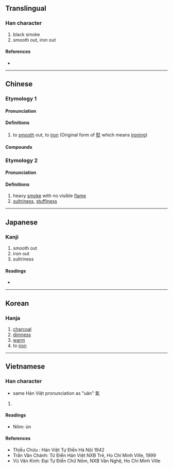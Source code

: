 {{also|煴}}
{{character info/new}}
==Translingual==

===Han character===
{{Han char|rn=86|rad=火|as=10|sn=14|four=96817|canj=FWOT|ids=⿰火𥁕}}

# black smoke
# smooth out, iron out

====References====
* {{Han ref|kx=0679.040|dkj=19288|dj=1090.270|hdz=32223.091|uh=7185|ud=29061|bh=E2BE|bd=58046}}

----

==Chinese==
{{zh-forms|s=煴}}

===Etymology 1===

====Pronunciation====
{{zh-pron
|m=yùn
|c=wan3
|mc=
|oc=
|ma=
|cat=
}}

====Definitions====
{{zh-hanzi}}

# to [[smooth]] out, to [[iron]] (Original form of [[熨]] which means [[ironing]]) <!-- 鄭張尚芳《上古音系·熨》: 熅今字，亦紆物切對轉 -->

====Compounds====
{{zh-der|熅斗}}

===Etymology 2===

====Pronunciation====
{{zh-pron
|m=yūn
|c=wan1
|mc=
|oc=
|ma=
|cat=n
}}

====Definitions====
{{zh-hanzi}}

# heavy [[smoke]] with no visible [[flame]] <!-- 《說文》: 鬱煙也。-->
# [[sultriness]], [[stuffiness]] <!-- 《廣韻·上平聲·文·煴》: 煴：烟煴天地氣也，易作絪緼。於云切，十。-->

----

==Japanese==

===Kanji===
{{ja-kanji|grade=9|rs=火10}}

# smooth out
# iron out
# sultriness

====Readings====
* {{ja-readings|on=[[うん]] (un), [[おん]] (on)|kun=[[うずみび]] (uzumibi)}}

----

==Korean==

===Hanja===
{{ko-hanja|hangeul=온|eumhun=|rv=on|mr=on|y=on}}

# [[charcoal]]
# [[dimness]]
# [[warm]]
# to [[iron]]

----

==Vietnamese==

===Han character===
{{vi-hantu|uân|rs=火10}}

* same Hán Việt pronunciation as "uân" 氳

# {{rfdef|vi|sort=火10}}

====Readings====
* Nôm: ùn

====References====
* Thiều Chửu : Hán Việt Tự Điển Hà Nội 1942
* Trần Văn Chánh: Từ Điển Hán Việt NXB Trẻ, Ho Chi Minh Ville, 1999
* Vũ Văn Kính: Đại Tự Điển Chữ Nôm, NXB Văn Nghệ, Ho Chi Minh Ville